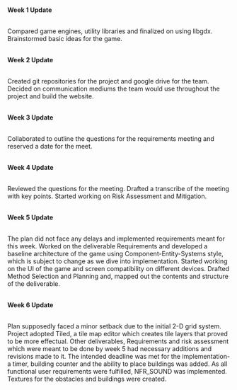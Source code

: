 \
**Week 1 Update**

\
Compared game engines, utility libraries and finalized on using libgdx. Brainstormed basic ideas for the game.

\
**Week 2 Update**

\
Created git repositories for the project and google drive for the team. Decided on communication mediums the team would use throughout the project and build the website.

\
**Week 3 Update**

\
Collaborated to outline the questions for the requirements meeting and reserved a date for the meet.

\
**Week 4 Update**

\
Reviewed the questions for the meeting. Drafted a transcribe of the meeting with key points. Started working on Risk Assessment and Mitigation.

\
**Week 5 Update**

\
The plan did not face any delays and implemented requirements meant for this week.
Worked on the deliverable Requirements and developed a baseline architecture of the game using Component-Entity-Systems style, which is subject to change as we dive into implementation. Started working on the UI of the game and screen compatibility on different devices. Drafted Method Selection and Planning and, mapped out the contents and structure of the deliverable.

\
**Week 6 Update**

\
Plan supposedly faced a minor setback due to the initial 2-D grid system. Project adopted Tiled, a tile map editor which creates tile layers that proved to be more effectual.
Other deliverables, Requirements and risk assessment which were meant to be done by week 5 had necessary additions and revisions made to it.
The intended deadline was met for the implementation- a timer, building counter and the ability to place buildings was added. As all functional user requirements were fulfilled, NFR_SOUND was implemented.
Textures for the obstacles and buildings were created.

